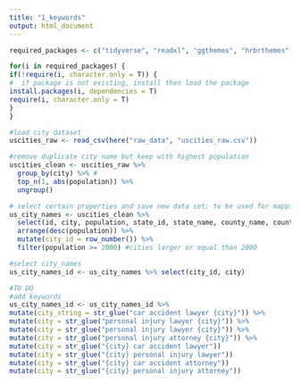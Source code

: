 ```yaml
---
title: "1_keywords"
output: html_document
---
```



```r
required_packages <- c("tidyverse", "readxl", "ggthemes", "hrbrthemes", "extrafont", "plotly", "scales", "stringr", "gganimate", "here", "tidytext", "sentimentr", "scales", "DT", "here", "sm", "mblm", "prettydoc", "reshape2", "treemapify", "glue", "magick", "imager", "fs", "knitr", "DataExplorer", "inspectdf", "rmdformats", "prettydoc", "janitor", "urltools")

for(i in required_packages) { 
if(!require(i, character.only = T)) {
#  if package is not existing, install then load the package
install.packages(i, dependencies = T)
require(i, character.only = T)
}
}
```

```r
#load city dataset
uscities_raw <- read_csv(here("raw_data", "uscities_raw.csv"))

#remove duplicate city name but keep with highest population
uscities_clean <- uscities_raw %>% 
  group_by(city) %>% #
  top_n(1, abs(population)) %>% 
  ungroup() 

# select certain properties and save new data set; to be used for mapping
us_city_names <- uscities_clean %>%
  select(id, city, population, state_id, state_name, county_name, county_fips, lat, lng) %>% 
  arrange(desc(population)) %>% 
  mutate(city_id = row_number()) %>% 
  filter(population >= 2000) #cities larger or equal than 2000

```

```r
#select city_names 
us_city_names_id <- us_city_names %>% select(city_id, city)

#TO DO
#add keywords
us_city_names_id <- us_city_names_id %>% 
mutate(city_string = str_glue("car accident lawyer {city}")) %>% 
mutate(city = str_glue("personal injury lawyer {city}")) %>% 
mutate(city = str_glue("personal injury lawyer {city}")) %>% 
mutate(city = str_glue("personal injury attorney {city}")) %>%
mutate(city = str_glue("{city} car accident lawyer"))
mutate(city = str_glue("{city} personal injury lawyer"))
mutate(city = str_glue("{city} car accident attorney"))  
mutate(city = str_glue("{city} personal injury attorney"))

```

